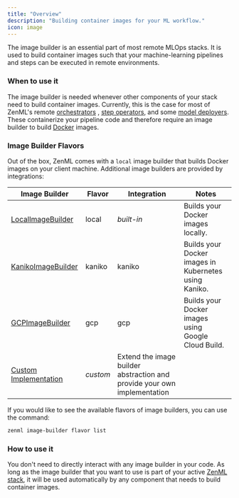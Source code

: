 ```yaml
---
title: "Overview"
description: "Building container images for your ML workflow."
icon: image
---
```


The image builder is an essential part of most remote MLOps stacks. It is used to build container images such that your machine-learning pipelines and steps can be executed in remote environments.

### When to use it

The image builder is needed whenever other components of your stack need to build container images. Currently, this is the case for most of ZenML's remote [orchestrators](v/0.66.0/stack-components/orchestrators) , [step operators](v/0.66.0/stack-components/step-operators), and some [model deployers](v/0.66.0/stack-components/model-deployers). These containerize your pipeline code and therefore require an image builder to build [Docker](https://www.docker.com/) images.

### Image Builder Flavors

Out of the box, ZenML comes with a `local` image builder that builds Docker images on your client machine. Additional image builders are provided by integrations:

| Image Builder                                                    | Flavor   | Integration                                                              | Notes                                                 |
| ---------------------------------------------------------------- | -------- | ------------------------------------------------------------------------ | ----------------------------------------------------- |
| [LocalImageBuilder](v/0.66.0/stack-components/image-builders/local)      | local    | _built-in_                                                               | Builds your Docker images locally.                    |
| [KanikoImageBuilder](v/0.66.0/stack-components/image-builders/kaniko)    | kaniko   | kaniko                                                                   | Builds your Docker images in Kubernetes using Kaniko. |
| [GCPImageBuilder](v/0.66.0/stack-components/image-builders/gcp)          | gcp      | gcp                                                                      | Builds your Docker images using Google Cloud Build.   |
| [Custom Implementation](v/0.66.0/stack-components/image-builders/custom) | _custom_ | Extend the image builder abstraction and provide your own implementation |                                                       |

If you would like to see the available flavors of image builders, you can use the command:

```bash
zenml image-builder flavor list
```

### How to use it

You don't need to directly interact with any image builder in your code. As long as the image builder that you want to use is part of your active [ZenML stack](v/0.66.0/user-guide/guides/production-guide/understand-stacks), it will be used automatically by any component that needs to build container images.
